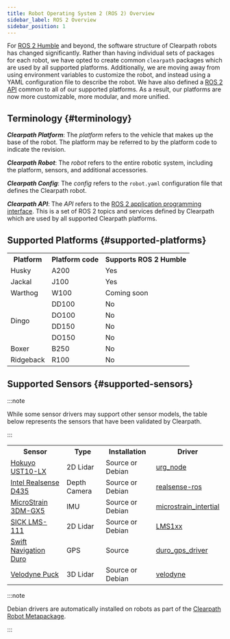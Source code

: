 ```yaml
---
title: Robot Operating System 2 (ROS 2) Overview
sidebar_label: ROS 2 Overview
sidebar_position: 1
---
```


For [ROS 2 Humble](https://docs.ros.org/en/humble/index.html) and beyond, the software structure of Clearpath robots has changed significantly. Rather than having individual sets of packages for each
robot, we have opted to create common `clearpath` packages which are used by all supported platforms. Additionally, we are moving away from using environment variables
to customize the robot, and instead using a YAML configuration file to describe the robot. We have also defined a [ROS 2 API](api/overview) common to all of our supported platforms. As a result,
our platforms are now more customizable, more modular, and more unified.

## Terminology {#terminology}

**_Clearpath Platform_**: The _platform_ refers to the vehicle that makes up the base of the robot. The platform may be referred to by
the platform code to indicate the revision.

**_Clearpath Robot_**: The _robot_ refers to the entire robotic system, including the platform, sensors, and additional accessories.

**_Clearpath Config_**: The _config_ refers to the `robot.yaml` configuration file that defines the Clearpath robot.

**_Clearpath API_**: The _API_ refers to the [ROS 2 application programming interface](api/overview). This is a set of ROS 2 topics and services defined
by Clearpath which are used by all supported Clearpath platforms.

## Supported Platforms {#supported-platforms}

<table>
  <tr>
    <th>Platform</th>
    <th>Platform code</th>
    <th>Supports ROS 2 Humble</th>
  </tr>

  <tr>
    <td>Husky</td>
    <td>A200</td>
    <td>Yes</td>
  </tr>

  <tr>
    <td>Jackal</td>
    <td>J100</td>
    <td>Yes</td>
  </tr>

  <tr>
    <td>Warthog</td>
    <td>W100</td>
    <td>Coming soon</td>
  </tr>

  <tr>
    <td rowspan="5">Dingo</td>
  </tr>
  <tr>
    <td>DD100</td>
    <td>No</td>
  </tr>
  <tr>
    <td>DO100</td>
    <td>No</td>
  </tr>
  <tr>
    <td>DD150</td>
    <td>No</td>
  </tr>
  <tr>
    <td>DO150</td>
    <td>No</td>
  </tr>

  <tr>
    <td>Boxer</td>
    <td>B250</td>
    <td>No</td>
  </tr>

  <tr>
    <td>Ridgeback</td>
    <td>R100</td>
    <td>No</td>
  </tr>
</table>

## Supported Sensors {#supported-sensors}

:::note

While some sensor drivers may support other sensor models, the table below represents the
sensors that have been validated by Clearpath.

:::

<table>
  <tr>
    <th>Sensor</th>
    <th>Type</th>
    <th>Installation</th>
    <th>Driver</th>
  </tr>

  <tr>
    <td>
      <a href="../docs/robots/accessories/sensors/lidar_2d/hokuyo_ust10_lx">Hokuyo UST10-LX</a>
    </td>
    <td>2D Lidar</td>
    <td>Source or Debian</td>
    <td>
      <a href="https://github.com/ros-drivers/urg_node">urg_node</a>
    </td>
  </tr>

  <tr>
    <td>
      <a href="../docs/robots/accessories/sensors/cameras/realsense_d435">Intel Realsense D435</a>
    </td>
    <td>Depth Camera</td>
    <td>Source or Debian</td>
    <td>
      <a href="https://github.com/IntelRealSense/realsense-ros/tree/ros2-development">realsense-ros</a>
    </td>
  </tr>

  <tr>
    <td>
      <a href="../docs/robots/accessories/sensors/imu/microstrain_3dm_gx5">MicroStrain 3DM-GX5</a>
    </td>
    <td>IMU</td>
    <td>Source or Debian</td>
    <td>
      <a href="https://github.com/LORD-MicroStrain/microstrain_inertial/tree/ros2">microstrain_intertial</a>
    </td>
  </tr>

  <tr>
    <td>
      <a href="../docs/robots/accessories/sensors/lidar_2d/sick_lms111">SICK LMS-111</a>
    </td>
    <td>2D Lidar</td>
    <td>Source or Debian</td>
    <td>
      <a href="https://github.com/clearpathrobotics/LMS1xx">LMS1xx</a>
    </td>
  </tr>

  <tr>
    <td>
      <a href="../docs/robots/accessories/sensors/gps/swift_navigation_duro">Swift Navigation Duro</a>
    </td>
    <td>GPS</td>
    <td>Source</td>
    <td>
      <a href="https://github.com/szenergy/duro_gps_driver/tree/ros2-humble">duro_gps_driver</a>
    </td>
  </tr>

  <tr>
    <td><a href="../docs/robots/accessories/sensors/lidar_3d/velodyne_puck">Velodyne Puck</a></td>
    <td>3D Lidar</td>
    <td>Source or Debian</td>
    <td><a href="https://github.com/ros-drivers/velodyne/tree/ros2">velodyne</a></td>
  </tr>
</table>

:::note

Debian drivers are automatically installed on robots as part of the [Clearpath Robot Metapackage](../ros/installation/robot.mdx#clearpath-robot-metapackage).

:::
